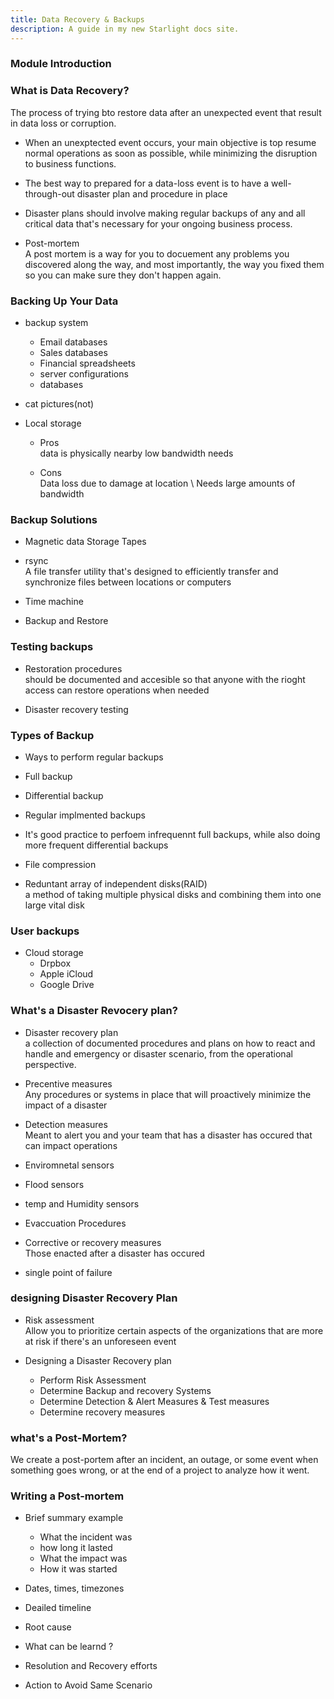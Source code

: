 ```yaml
---
title: Data Recovery & Backups
description: A guide in my new Starlight docs site.
---
```


### Module Introduction


### What is Data Recovery? 
The process of trying bto restore data after an unexpected event that result in data loss or corruption. 

- When an unexptected event occurs, your main objective is top resume normal operations as soon as possible, while minimizing the disruption to business functions. 

- The best way to prepared for a data-loss event is to have a well-through-out disaster plan and procedure in place

- Disaster plans should involve making regular backups of any and all critical data that's necessary for your ongoing business process.  

- Post-mortem   
A post mortem is a way for you to docuement any problems you discovered along the way, and most importantly, the way you fixed them so you can make sure they don't happen again.

### Backing Up Your Data 
- backup system 
    - Email databases 
    - Sales databases 
    - Financial spreadsheets 
    - server configurations 
    - databases 

- cat pictures(not)

- Local storage  
    - Pros  
    data is physically nearby low bandwidth needs 

    - Cons  
    Data loss due to damage at location \ 
    Needs large amounts of bandwidth 


### Backup Solutions 
- Magnetic data Storage Tapes  
- rsync  
A file transfer utility that's designed to efficiently transfer and synchronize files between locations or computers 

- Time machine 
- Backup and Restore 

### Testing backups 
- Restoration procedures  
should be documented and accesible so that anyone with the rioght access can restore operations when needed  

- Disaster recovery testing  

### Types of Backup  
- Ways to perform regular backups 
- Full backup  
- Differential backup  
- Regular implmented backups

- It's good practice to perfoem infrequennt full backups, while also doing more frequent differential backups  

- File compression  

- Reduntant array of independent disks(RAID)  
a method of taking multiple physical disks and combining them into one large vital disk  


### User backups 
- Cloud storage 
    - Drpbox
    - Apple iCloud 
    - Google Drive  

### What's a Disaster Revocery plan?  
- Disaster recovery plan  
a collection of documented procedures and plans on how to react and handle and emergency or disaster scenario, from the operational perspective.  

- Precentive measures  
Any procedures or systems in place that will proactively minimize the impact of a disaster  

- Detection measures  
Meant to alert you and your team that has a disaster has occured that can impact operations  


- Enviromnetal sensors  
- Flood sensors  
- temp  and Humidity sensors
- Evaccuation Procedures  


- Corrective or recovery measures  
Those enacted after a disaster has occured  


- single point of failure  


### designing Disaster Recovery Plan  
- Risk assessment  
Allow you to prioritize certain aspects of the organizations that are more at risk if there's an unforeseen event  

- Designing a Disaster Recovery plan 
    - Perform Risk Assessment  
    - Determine Backup and recovery Systems  
    - Determine Detection & Alert Measures & Test measures
    - Determine recovery measures  

### what's a Post-Mortem?  
We create a post-portem after an incident, an outage, or some event when something goes wrong, or at the end of a project to analyze how it went.


### Writing a Post-mortem  
- Brief summary example 
    - What the incident was 
    - how long it lasted  
    - What the impact was  
    - How it was started  
- Dates, times, timezones  
- Deailed timeline 
- Root cause  
- What can be learnd ?

- Resolution and Recovery efforts 
- Action to Avoid Same Scenario  





